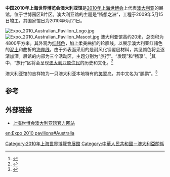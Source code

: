 {{coord|31.1845724|121.4806366|display=title|type:landmark|format=dms}}
{{Infobox building
| building_name       = 2010年上海世博会澳大利亚馆
| native_building_name= 
| former_names        =
| alternate_names     =
| image               = Australia Pavilion of Expo 2010 2.jpg
| caption             = 
| map_type            = 
| altitude            = 
| building_type       = 
| architectural_style = 
| structural_system   = 
| cost                = 
| ren_cost            =
| location            = [[上海|上海]]世博园区B片区
| address             = 
| client              = 
| owner               = 
| current_tenants     = 
| landlord            = 
| coordinates         = 
| start_date          = 
| completion_date     = 2009年5月15日
| inauguration_date   =
| renovation_date     = 
| demolition_date     = 
| destruction_date    = 
| height              = 20米
| diameter            = 
| other_dimensions    = 
| floor_count         = 
| floor_area          = 
| main_contractor     = 
| architect           = 
| architecture_firm   = 
| structural_engineer = 
| services_engineer   = 
| civil_engineer      = 
| other_designers     = 
| quantity_surveyor   = 
| awards              = 
| ren_architect       =
| ren_firm            =
| ren_str_engineer    = 
| ren_serv_engineer   = 
| ren_civ_engineer    = 
| ren_oth_designers   = 
| ren_qty_surveyor    = 
| ren_awards          = 
| references          = 
}}

'''中国2010年上海世界博览会澳大利亚馆'''是[[2010年上海世博会|2010年上海世博会]]上代表[[澳大利亚|澳大利亚]]的展馆，位于世博园区B片区。澳大利亚馆的主题是“畅想之洲”，工程于2009年5月15日竣工。其国家馆日为2010年6月21日。

[[File:Expo_2010_Australian_Pavilion_Logo.jpg|left]]
[[File:Expo_2010_Australian_Pavilion_Mascot.jpg|right]]
澳大利亚馆高约20米，总面积为4800平方米。其外观为[[红赭色|红赭色]]，加上柔美曲折的轮廓线，以展示澳大利亚红赭色的[[泥土|泥土]]和曲折的[[海岸线|海岸线]]。由于外表面采用的是耐风化钢覆层材料，其见颜色将会逐渐加深。展馆的内部为三个活动区，主题分别为“旅行”、“发现”和“畅享”。<ref>{{cite web|url=http://2010.qq.com/a/20090715/000024.htm|title=澳大利亚馆外墙随时变色 世博期间天天有巡演|publisher=腾讯世博|accessdate=2010-03-12|archive-date=2010-04-21|archive-url=https://web.archive.org/web/20100421222310/http://2010.qq.com/a/20090715/000024.htm|dead-url=no}}</ref>其中，“旅行”区将会呈现[[澳大利亚原住民|澳大利亚原住民]]的历史和文化。<ref>{{cite web|url=http://2010.qq.com/a/20100204/000007.htm|title=澳大利亚馆打造原始部落 展现土著历史和文化|publisher=腾讯世博|accessdate=2010-03-12|archive-date=2019-12-06|archive-url=https://web.archive.org/web/20191206114932/https://2010.qq.com/a/20100204/000007.htm|dead-url=no}}</ref>

澳大利亚馆的吉祥物为一只澳大利亚本地特有的[[笑翠鸟|笑翠鸟]]，其中文名为“鹏鹏”。<ref>{{cite web|url=http://2010.qq.com/a/20090731/000003.htm|title=澳大利亚馆吉祥物笑翠鸟最终取名"鹏鹏"|publisher=腾讯世博|accessdate=2010-03-12}}</ref>

==参考==
{{reflist}}

==外部链接==
{{Commonscat-inline|Australia Pavilion of Expo 2010|2010年上海世博会澳大利亚馆}}
*[https://web.archive.org/web/20090514034626/http://www.australianpavilion.com/cn/default.aspx 上海世博会澳大利亚馆官方网站]

{{2010年上海世博会展馆}}
[[Category:2010年上海世界博覽會展館|Category:2010年上海世界博覽會展館]]
[[Category:中華人民共和國－澳大利亞關係|Category:中華人民共和國－澳大利亞關係]]

[[en:Expo_2010_pavilions#Australia|en:Expo 2010 pavilions#Australia]]